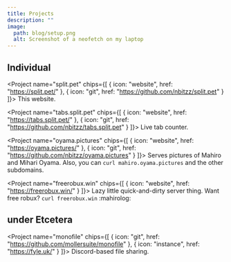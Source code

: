 ```yaml
---
title: Projects
description: ""
image:
  path: blog/setup.png
  alt: Screenshot of a neofetch on my laptop
---
```


<h2 class="sectionDenoter">Individual</h2>

<Project name="split.pet" chips={[
  { icon: "website", href: "https://split.pet/" },
  { icon: "git", href: "https://github.com/nbitzz/split.pet" }
]}>
  This website.
</Project>

<Project name="tabs.split.pet" chips={[
  { icon: "website", href: "https://tabs.split.pet/" },
  { icon: "git", href: "https://github.com/nbitzz/tabs.split.pet" }
]}>
  Live tab counter.
</Project>

<Project name="oyama.pictures" chips={[
  { icon: "website", href: "https://oyama.pictures/" },
  { icon: "git", href: "https://github.com/nbitzz/oyama.pictures" }
]}>
  Serves pictures of Mahiro and Mihari Oyama. Also, you can `curl mahiro.oyama.pictures` and the other subdomains.
</Project>

<Project name="freerobux.win" chips={[
  { icon: "website", href: "https://freerobux.win/" }
]}>
  Lazy little quick-and-dirty server thing. Want free robux? `curl freerobux.win` :mahirolog:
</Project>

<h2 class="sectionDenoter">under Etcetera</h2>

<Project name="monofile" chips={[
  { icon: "git", href: "https://github.com/mollersuite/monofile" },
  { icon: "instance", href: "https://fyle.uk/" }
]}>
  Discord-based file sharing.
</Project>
